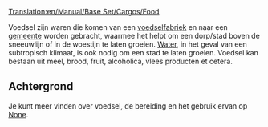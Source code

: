 [[Translation:en/Manual/Base Set/Cargos/Food]]

{{nl/Vracht|name=Voedsel
|image=Foodprocplant.png
|geproduceerd=[[nl/Manual/Base Set/Industries/Voedselfabriek|Voedselfabriek]]
|geaccepteerd=[[nl/Manual/Gemeente|Gemeente]]
}}

Voedsel zijn waren die komen van een [[nl/Manual/Base Set/Industries/Voedselfabriek|voedselfabriek]] en naar een [[nl/Manual/Gemeente|gemeente]] worden gebracht, waarmee het helpt om een dorp/stad boven de sneeuwlijn of in de woestijn te laten groeien. [[nl/Manual/Base Set/Cargos/Water|Water]], in het geval van een subtropisch klimaat, is ook nodig om een stad te laten groeien. Voedsel kan bestaan uit meel, brood, fruit, alcoholica, vlees producten et cetera.

==Achtergrond==
Je kunt meer vinden over voedsel, de bereiding en het gebruik ervan op [https://www.wikipedia.org/wiki/Food None].